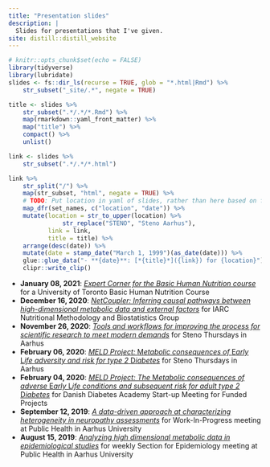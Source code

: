 ```yaml
---
title: "Presentation slides"
description: |
  Slides for presentations that I've given.
site: distill::distill_website
---
```


```r
# knitr::opts_chunk$set(echo = FALSE)
library(tidyverse)
library(lubridate)
slides <- fs::dir_ls(recurse = TRUE, glob = "*.html|Rmd") %>% 
    str_subset("_site/.*", negate = TRUE) 

title <- slides %>% 
    str_subset(".*/.*/*.Rmd") %>% 
    map(rmarkdown::yaml_front_matter) %>% 
    map("title") %>% 
    compact() %>% 
    unlist()

link <- slides %>% 
    str_subset(".*/.*/*.html") 

link %>% 
    str_split("/") %>% 
    map(str_subset, "html", negate = TRUE) %>% 
    # TODO: Put location in yaml of slides, rather than here based on filename
    map_dfr(set_names, c("location", "date")) %>% 
    mutate(location = str_to_upper(location) %>% 
               str_replace("STENO", "Steno Aarhus"),
           link = link,
           title = title) %>%
    arrange(desc(date)) %>% 
    mutate(date = stamp_date("March 1, 1999")(as_date(date))) %>% 
    glue::glue_data("- **{date}**: [*{title}*]({link}) for {location}") %>% 
    clipr::write_clip()
```
- **January 08, 2021**: [*Expert Corner for the Basic Human Nutrition course*](misc/2021-01-08/index.html) for a University of Toronto Basic Human Nutrition Course
- **December 16, 2020**: [*NetCoupler: Inferring causal pathways between high-dimensional metabolic data and external factors*](iarc/2020-12-16/index.html) for IARC Nutritional Methodology and Biostatistics Group
- **November 26, 2020**: [*Tools and workflows for improving the process for scientific research to meet modern demands*](steno/2020-11-26/index.html) for Steno Thursdays in Aarhus
- **February 06, 2020**: [*MELD Project: *M*etabolic consequences of *E*arly *L*ife adversity and risk for type 2 *D*iabetes*](steno/2020-02-06/index.html) for Steno Thursdays in Aarhus
- **February 04, 2020**: [*MELD Project: The *M*etabolic consequences of adverse *E*arly *L*ife conditions and subsequent risk for adult type 2 *D*iabetes*](dda/2020-02-04/index.html) for Danish Diabetes Academy Start-up Meeting for Funded Projects
- **September 12, 2019**: [*A data-driven approach at characterizing heterogeneity in neuropathy assessments*](au-ph/2019-09-12/index.html) for Work-In-Progress meeting at Public Health in Aarhus University
- **August 15, 2019**: [*Analyzing high dimensional metabolic data in epidemiological studies*](au-ph/2019-08-15/slides.html) for weekly Section for Epidemiology meeting at Public Health in Aarhus University
